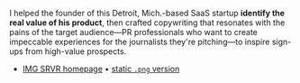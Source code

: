I helped the founder of this Detroit, Mich.-based SaaS startup **identify the real value of his product**, then crafted copywriting that resonates with the pains of the target audience&mdash;PR professionals who want to create impeccable
experiences for the journalists they're pitching&mdash;to inspire sign-ups from high-value prospects.

- [IMG SRVR homepage](https://imgsrvr.net/) • [static `.png` version](/static/portfolio/img-srvr_homepage-full.png)